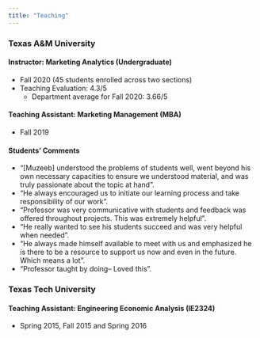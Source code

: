 ```yaml
---
title: "Teaching"
---
```

### Texas A&M University

#### Instructor: Marketing Analytics (Undergraduate) 
  - Fall 2020 (45 students enrolled across two sections)
  - Teaching Evaluation: 4.3/5 
    - Department average for Fall 2020: 3.66/5
    
#### Teaching Assistant: Marketing Management (MBA) 
  - Fall 2019  
  
#### Students' Comments
  - "[Muzeeb] understood the problems of students well, went beyond his own necessary capacities to ensure we understood material, and was truly passionate about the topic at hand".
  - "He always encouraged us to initiate our learning process and take responsibility of our work".
  - "Professor was very communicative with students and feedback was offered throughout projects. This was extremely helpful".
  - "He really wanted to see his students succeed and was very helpful when needed".
  - "He always made himself available to meet with us and emphasized he is there to be a resource to support us now and even in the future. Which means a lot".
  - "Professor taught by doing-- Loved this".

### Texas Tech University
#### Teaching Assistant: Engineering Economic Analysis (IE2324)
  - Spring 2015, Fall 2015 and Spring 2016
  